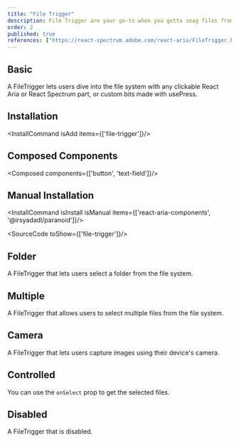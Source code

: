```yaml
---
title: "File Trigger"
description: File Trigger are your go-to when you gotta snag files from the file system. They're like your digital fishing rod, hookin’ up all the goodies from your local digs or cloud stash.
order: 2
published: true
references: ["https://react-spectrum.adobe.com/react-aria/FileTrigger.html#props", "https://paranoijustd.co"]
---
```


## Basic
A FileTrigger lets users dive into the file system with any clickable React Aria or React Spectrum part, or custom bits made with usePress.
<How toUse="buttons/file-trigger-demo" />

## Installation
<InstallCommand isAdd items={['file-trigger']}/>

## Composed Components
<Composed components={['button', 'text-field']}/>

## Manual Installation
<InstallCommand isInstall isManual items={['react-aria-components', '@irsyadadl/paranoid']}/>

<SourceCode toShow={['file-trigger']}/>

## Folder
A FileTrigger that lets users select a folder from the file system.
<How toUse="buttons/file-trigger-folder-demo" />

## Multiple
A FileTrigger that allows users to select multiple files from the file system.
<How toUse="buttons/file-trigger-multiple-demo" />

## Camera
A FileTrigger that lets users capture images using their device's camera.
<How toUse="buttons/file-trigger-camera-demo" />

## Controlled
You can use the `onSelect` prop to get the selected files.
<How toUse="buttons/file-trigger-controlled-demo" />

## Disabled
A FileTrigger that is disabled.
<How toUse="buttons/file-trigger-disabled-demo" />
